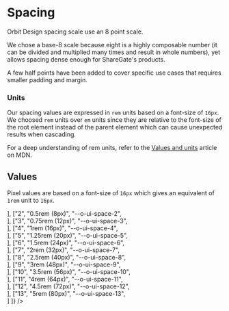 
<Meta
    title="Materials/Spacing"
    id="spacing"
/>

# Spacing

Orbit Design spacing scale use an 8 point scale.

We chose a base-8 scale because eight is a highly composable number (it can be divided and multiplied many times and result in whole numbers), yet allows spacing dense enough for ShareGate's products.

A few half points have been added to cover specific use cases that requires smaller padding and margin.

### Units

Our spacing values are expressed in `rem` units based on a font-size of `16px`. We choosed `rem` units over `em` units since they are relative to the font-size of the root element instead of the parent element which can cause unexpected results when cascading.

For a deep understanding of rem units, refer to the [Values and units](https://developer.mozilla.org/en-US/docs/Learn/CSS/Building_blocks/Values_and_units) article on MDN.

## Values

Pixel values are based on a font-size of `16px` which gives an equivalent of `1rem` unit to `16px`.

<Table
    columns={[
        { title: "Scale", headerStyle: { width: "100px" } },
        { title: "Value", headerStyle: { width: "250px" }, rowClassName: "code f7 o-90" },
        { title: "Variable", headerStyle: { width: "300px" }, rowClassName: "code f7 o-90" },
        { title: "", headerStyle: { width: "300px" } }
    ]}
    rows={[
        ["1", "0.25rem (4px)", "--o-ui-space-1", <div className="o-ui-w-1 o-ui-h-4 o-ui-bg-sunray-5"></div>],
        ["2", "0.5rem (8px)", "--o-ui-space-2", <div className="o-ui-w-2 o-ui-h-4 o-ui-bg-sunray-5"></div>],
        ["3", "0.75rem (12px)", "--o-ui-space-3", <div className="o-ui-w-3 o-ui-h-4 o-ui-bg-sunray-5"></div>],
        ["4", "1rem (16px)", "--o-ui-space-4", <div className="o-ui-w-4 o-ui-h-4 o-ui-bg-sunray-5"></div>],
        ["5", "1.25rem (20px)", "--o-ui-space-5", <div className="o-ui-w-5 o-ui-h-4 o-ui-bg-sunray-5"></div>],
        ["6", "1.5rem (24px)", "--o-ui-space-6", <div className="o-ui-w-6 o-ui-h-4 o-ui-bg-sunray-5"></div>],
        ["7", "2rem (32px)", "--o-ui-space-7", <div className="o-ui-w-7 o-ui-h-4 o-ui-bg-sunray-5"></div>],
        ["8", "2.5rem (40px)", "--o-ui-space-8", <div className="o-ui-w-8 o-ui-h-4 o-ui-bg-sunray-5"></div>],
        ["9", "3rem (48px)", "--o-ui-space-9", <div className="o-ui-w-9 o-ui-h-4 o-ui-bg-sunray-5"></div>],
        ["10", "3.5rem (56px)", "--o-ui-space-10", <div className="o-ui-w-10 o-ui-h-4 o-ui-bg-sunray-5"></div>],
        ["11", "4rem (64px)", "--o-ui-space-11", <div className="o-ui-w-11 o-ui-h-4 o-ui-bg-sunray-5"></div>],
        ["12", "4.5rem (72px)", "--o-ui-space-12", <div className="o-ui-w-12 o-ui-h-4 o-ui-bg-sunray-5"></div>],
        ["13", "5rem (80px)", "--o-ui-space-13", <div className="o-ui-w-13 o-ui-h-4 o-ui-bg-sunray-5"></div>]
    ]}
/>
